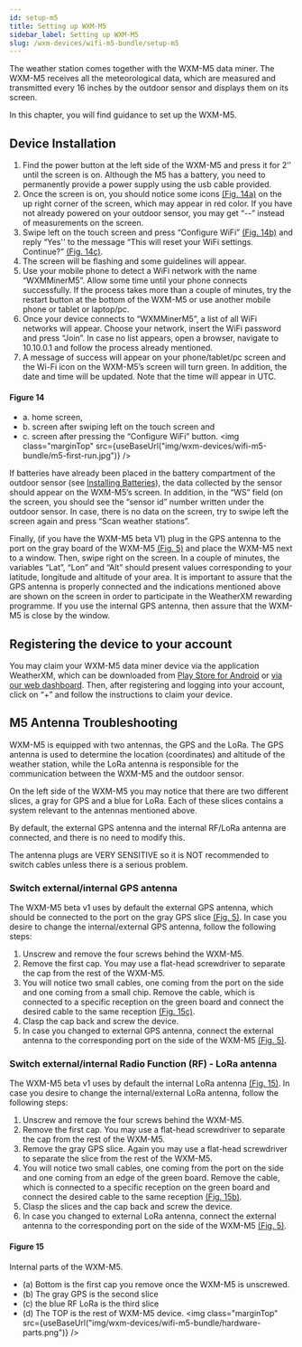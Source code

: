 ```yaml
---
id: setup-m5
title: Setting up WXM-M5
sidebar_label: Setting up WXM-M5
slug: /wxm-devices/wifi-m5-bundle/setup-m5
---
```



The weather station comes together with the WXM-M5 data miner.
The WXM-M5 receives all the meteorological data, which are measured and transmitted every 16 inches by the outdoor sensor
and displays them on its screen.

In this chapter, you will find guidance to set up the WXM-M5.

## Device Installation

1. Find the power button at the left side of the WXM-M5 and press it for 2’’ until the screen is on.
   Although the M5 has a battery, you need to permanently provide a power supply using the usb cable provided.
1. Once the screen is on, you should notice some icons [(Fig. 14a)](/wxm-devices/wifi-m5-bundle/setup-m5#figure-14) on the up right corner of the screen, which may appear in red color.
   If you have not already powered on your outdoor sensor, you may get “--” instead of measurements on the screen.
1. Swipe left on the touch screen and press “Configure WiFi” [(Fig. 14b)](/wxm-devices/wifi-m5-bundle/setup-m5#figure-14)
   and reply “Yes'' to the message “This will reset your WiFi settings. Continue?” [(Fig. 14c)](/wxm-devices/wifi-m5-bundle/setup-m5#figure-14).
1. The screen will be flashing and some guidelines will appear.
1. Use your mobile phone to detect a WiFi network with the name “WXMMinerM5”. Allow some time until your phone connects successfully.
   If the process takes more than a couple of minutes, try the restart button at the bottom of the WXM-M5 or use another mobile phone or tablet or laptop/pc.
1. Once your device connects to “WXMMinerM5”, a list of all WiFi networks will appear.
   Choose your network, insert the WiFi password and press “Join”.
   In case no list appears, open a browser, navigate to 10.10.0.1 and follow the process already mentioned.
1. A message of success will appear on your phone/tablet/pc screen and the Wi-Fi icon on the WXM-M5’s screen will turn green.
   In addition, the date and time will be updated. Note that the time will appear in UTC.

#### Figure 14

- a. home screen,
- b. screen after swiping left on the touch screen and
- c. screen after pressing the “Configure WiFi” button.
  <img class="marginTop" src={useBaseUrl("img/wxm-devices/wifi-m5-bundle/m5-first-run.jpg")} />

If batteries have already been placed in the battery compartment of the outdoor sensor (see [Installing Batteries](/wxm-devices/wifi-m5-bundle/setup-weather-station#installing-batteries)),
the data collected by the sensor should appear on the WXM-M5’s screen.
In addition, in the “WS” field (on the screen, you should see the “sensor id” number written under the outdoor sensor.
In case, there is no data on the screen, try to swipe left the screen again and press “Scan weather stations”.

Finally, (if you have the WXM-M5 beta V1) plug in the GPS antenna to the port on the gray board of the WXM-M5 [(Fig. 5)](/wxm-devices/wifi-m5-bundle/contents#figure-5)
and place the WXM-M5 next to a window. Then, swipe right on the screen.
In a couple of minutes, the variables “Lat”, “Lon” and “Alt” should present values
corresponding to your latitude, longitude and altitude of your area.
It is important to assure that the GPS antenna is properly connected and the indications mentioned above
are shown on the screen in order to participate in the WeatherXM rewarding programme.
If you use the internal GPS antenna, then assure that the WXM-M5 is close by the window.

## Registering the device to your account

You may claim your WXM-M5 data miner device via the application WeatherXM,
which can be downloaded from [Play Store for Android](https://play.google.com/store/apps/details?id=com.weatherxm.app) or [via our web dashboard](https://console.weatherxm.com/login).
Then, after registering and logging into your account, click on “+” and follow the instructions to claim your device.

## M5 Antenna Troubleshooting

WXM-M5 is equipped with two antennas, the GPS and the LoRa. The GPS antenna is used to determine the location (coordinates) and altitude of the weather station,
while the LoRa antenna is responsible for the communication between the WXM-M5 and the outdoor sensor.

On the left side of the WXM-M5 you may notice that there are two different slices, a gray for GPS and a blue for LoRa.
Each of these slices contains a system relevant to the antennas mentioned above.

By default, the external GPS antenna and the internal RF/LoRa antenna are connected, and there is no need to modify this.

The antenna plugs are VERY SENSITIVE so it is NOT recommended to switch cables unless there is a serious problem.

### Switch external/internal GPS antenna

The WXM-M5 beta v1 uses by default the external GPS antenna, which should be connected to the port on the gray GPS slice [(Fig. 5)](/wxm-devices/wifi-m5-bundle/contents#figure-5).
In case you desire to change the internal/external GPS antenna, follow the following steps:

1. Unscrew and remove the four screws behind the WXM-M5.
1. Remove the first cap. You may use a flat-head screwdriver to separate the cap from the rest of the WXM-M5.
1. You will notice two small cables, one coming from the port on the side and one coming from a small chip.
   Remove the cable, which is connected to a specific reception on the green board and connect the desired cable to the same reception [(Fig. 15c)](/wxm-devices/wifi-m5-bundle/setup-m5#figure-15).
1. Clasp the cap back and screw the device.
1. In case you changed to external GPS antenna, connect the external antenna to the corresponding port on the side of the WXM-M5 [(Fig. 5)](/wxm-devices/wifi-m5-bundle/contents#figure-5).

### Switch external/internal Radio Function (RF) - LoRa antenna

The WXM-M5 beta v1 uses by default the internal LoRa antenna [(Fig. 15)](/wxm-devices/wifi-m5-bundle/setup-m5#figure-15).
In case you desire to change the internal/external LoRa antenna, follow the following steps:

1. Unscrew and remove the four screws behind the WXM-M5.
1. Remove the first cap. You may use a flat-head screwdriver to separate the cap from the rest of the WXM-M5.
1. Remove the gray GPS slice. Again you may use a flat-head screwdriver to separate the slice from the rest of the WXM-M5.
1. You will notice two small cables, one coming from the port on the side and one coming from an edge of the green board.
   Remove the cable, which is connected to a specific reception on the green board and
   connect the desired cable to the same reception [(Fig. 15b)](/wxm-devices/wifi-m5-bundle/setup-m5#figure-15).
1. Clasp the slices and the cap back and screw the device.
1. In case you changed to external LoRa antenna, connect the external antenna to the corresponding port on the side of the WXM-M5 [(Fig. 5)](/wxm-devices/wifi-m5-bundle/contents#figure-5).

#### Figure 15

Internal parts of the WXM-M5.

- (a) Bottom is the first cap you remove once the WXM-M5 is unscrewed.
- (b) The gray GPS is the second slice
- (c) the blue RF LoRa is the third slice
- (d) The TOP is the rest of WXM-M5 device.
  <img class="marginTop" src={useBaseUrl("img/wxm-devices/wifi-m5-bundle/hardware-parts.png")} />
